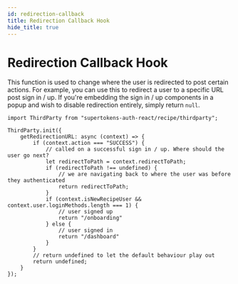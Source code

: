 ```yaml
---
id: redirection-callback
title: Redirection Callback Hook
hide_title: true
---
```



# Redirection Callback Hook

This function is used to change where the user is redirected to post certain actions. For example, you can use this to redirect a user to a specific URL post sign in / up. If you're embedding the sign in / up components in a popup and wish to disable redirection entirely, simply return `null`.

<FrontendSDKTabs>
<TabItem value="reactjs">

```tsx
import ThirdParty from "supertokens-auth-react/recipe/thirdparty";

ThirdParty.init({
    getRedirectionURL: async (context) => {
        if (context.action === "SUCCESS") {
            // called on a successful sign in / up. Where should the user go next?
            let redirectToPath = context.redirectToPath;
            if (redirectToPath !== undefined) {
                // we are navigating back to where the user was before they authenticated
                return redirectToPath;
            }
            if (context.isNewRecipeUser && context.user.loginMethods.length === 1) {
                // user signed up
                return "/onboarding"
            } else {
                // user signed in
                return "/dashboard"
            }
        }
        // return undefined to let the default behaviour play out
        return undefined;
    }
});
```
</TabItem>
</FrontendSDKTabs>

